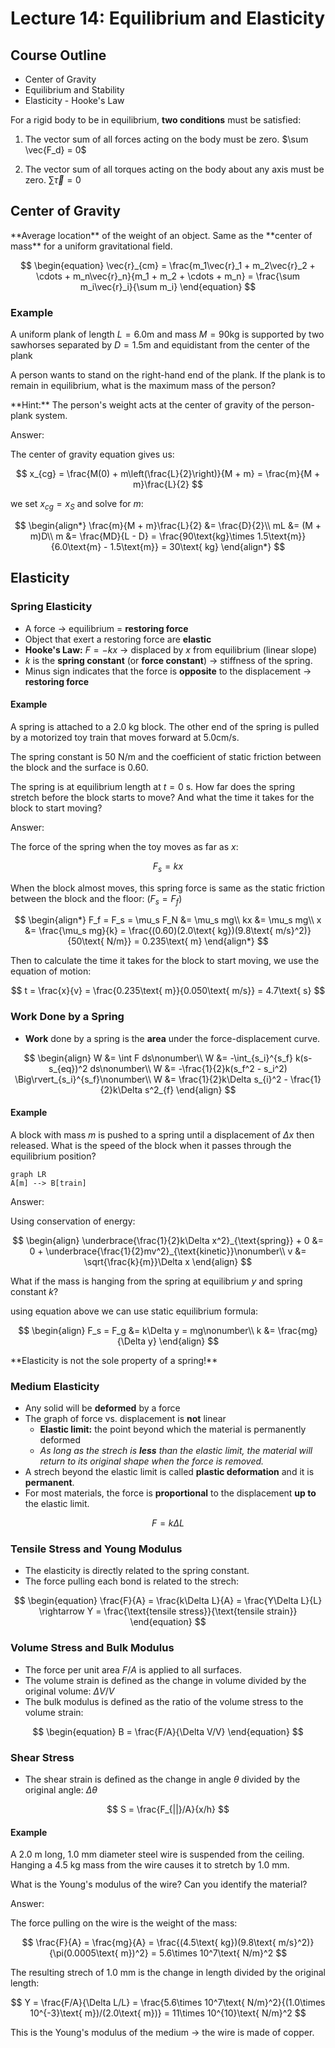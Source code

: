 
# Lecture 14: Equilibrium and Elasticity

## Course Outline

- Center of Gravity
- Equilibrium and Stability
- Elasticity - Hooke's Law

For a rigid body to be in equilibrium, **two conditions** must be satisfied:

1. The vector sum of all forces acting on the body must be zero. $\sum \vec{F_d} = 0$

2. The vector sum of all torques acting on the body about any axis must be zero. $\sum \vec{\tau} = 0$

## Center of Gravity

<Callout type="info">
**Average location** of the weight of an object. Same as the **center of mass** for a uniform gravitational field.
</Callout>

$$
\begin{equation}
\vec{r}_{cm} = \frac{m_1\vec{r}_1 + m_2\vec{r}_2 + \cdots + m_n\vec{r}_n}{m_1 + m_2 + \cdots + m_n} = \frac{\sum m_i\vec{r}_i}{\sum m_i}
\end{equation}
$$

### Example

A uniform plank of length $L = 6.0\text{m}$ and mass $M = 90\text{kg}$ is supported by two sawhorses separated by $D = 1.5\text{m}$ and equidistant from the center of the plank

A person wants to stand on the right-hand end of the plank. If the plank is to remain in equilibrium, what is the maximum mass of the person?

<Callout type="warning">
**Hint:** The person's weight acts at the center of gravity of the person-plank system.
</Callout>

Answer:

The center of gravity equation gives us:

$$
x_{cg} = \frac{M(0) + m\left(\frac{L}{2}\right)}{M + m} = \frac{m}{M + m}\frac{L}{2}
$$

we set $x_{cg} = x_S$ and solve for $m$:

$$
\begin{align*}
\frac{m}{M + m}\frac{L}{2} &= \frac{D}{2}\\
mL &= (M + m)D\\
m &= \frac{MD}{L - D} = \frac{90\text{kg}\times 1.5\text{m}}{6.0\text{m} - 1.5\text{m}} = 30\text{ kg}
\end{align*}
$$

## Elasticity

### Spring Elasticity

- A force $\rightarrow$ equilibrium $=$ **restoring force**
- Object that exert a restoring force are **elastic**
- **Hooke's Law:** $F = -kx$ $\rightarrow$ displaced by $x$ from equilibrium (linear slope)
- $k$ is the **spring constant** (or **force constant**) $\rightarrow$ stiffness of the spring.
- Minus sign indicates that the force is **opposite** to the displacement $\rightarrow$ **restoring force**

#### Example

A spring is attached to a $2.0 \text{ kg}$ block. The other end of the spring is pulled by a motorized toy train that moves forward at $5.0 \text{cm/s}$.

The spring constant is $50 \text{ N/m}$ and the coefficient of static friction between the block and the surface is $0.60$.

The spring is at equilibrium length at $t = 0 \text{ s}$. How far does the spring stretch before the block starts to move? And what the time it takes for the block to start moving?

Answer: 

The force of the spring when the toy moves as far as $x$:

$$
F_s = kx
$$

When the block almost moves, this spring force is same as the static friction between the block and the floor: $(F_s = F_f)$

$$
\begin{align*}
F_f = F_s = \mu_s F_N &= \mu_s mg\\
kx &= \mu_s mg\\
x &= \frac{\mu_s mg}{k} = \frac{(0.60)(2.0\text{ kg})(9.8\text{ m/s}^2)}{50\text{ N/m}} = 0.235\text{ m}
\end{align*}
$$

Then to calculate the time it takes for the block to start moving, we use the equation of motion:

$$
t = \frac{x}{v} = \frac{0.235\text{ m}}{0.050\text{ m/s}} = 4.7\text{ s}
$$

### Work Done by a Spring

- **Work** done by a spring is the **area** under the force-displacement curve.

$$
\begin{align}
W &= \int F ds\nonumber\\
W &= -\int_{s_i}^{s_f} k(s-s_{eq})^2 ds\nonumber\\
W &= -\frac{1}{2}k(s_f^2 - s_i^2) \Big\rvert_{s_i}^{s_f}\nonumber\\
W &= \frac{1}{2}k\Delta s_{i}^2 - \frac{1}{2}k\Delta s^2_{f}
\end{align}
$$

#### Example

A block with mass $m$ is pushed to a spring until a displacement of $\Delta x$ then released. What is the speed of the block when it passes through the equilibrium position?

```mermaid
graph LR
A[m] --> B[train]
```

Answer:

Using conservation of energy:

$$
\begin{align}
\underbrace{\frac{1}{2}k\Delta x^2}_{\text{spring}} + 0 &=  0 + \underbrace{\frac{1}{2}mv^2}_{\text{kinetic}}\nonumber\\
v &= \sqrt{\frac{k}{m}}\Delta x
\end{align}
$$

What if the mass is hanging from the spring at equilibrium $y$ and spring constant $k$?

using equation above we can use static equilibrium formula:

$$
\begin{align}
F_s = F_g &= k\Delta y = mg\nonumber\\
k &= \frac{mg}{\Delta y}
\end{align}
$$

<Callout type="warning">
**Elasticity is not the sole property of a spring!**
</Callout>

### Medium Elasticity

- Any solid will be **deformed** by a force
- The graph of force vs. displacement is **not** linear
    - **Elastic limit:** the point beyond which the material is permanently deformed
    - *As long as the strech is **less** than the elastic limit, the material will return to its original shape when the force is removed.*
- A strech beyond the elastic limit is called **plastic deformation** and it is **permanent**.
- For most materials, the force is **proportional** to the displacement **up to** the elastic limit.

$$
\begin{equation}
F = k\Delta L
\end{equation}
$$

### Tensile Stress and Young Modulus

- The elasticity is directly related to the spring constant.
- The force pulling each bond is related to the strech:

$$
\begin{equation}
\frac{F}{A} = \frac{k\Delta L}{A} = \frac{Y\Delta L}{L} \rightarrow Y = \frac{\text{tensile stress}}{\text{tensile strain}}
\end{equation}
$$

### Volume Stress and Bulk Modulus

- The force per unit area $F/A$ is applied to all surfaces.
- The volume strain is defined as the change in volume divided by the original volume: $\Delta V/V$
- The bulk modulus is defined as the ratio of the volume stress to the volume strain:

$$
\begin{equation}
B = \frac{F/A}{\Delta V/V}
\end{equation}
$$

### Shear Stress

- The shear strain is defined as the change in angle $\theta$ divided by the original angle: $\Delta \theta$

$$
S = \frac{F_{||}/A}{x/h}
$$

#### Example

A $2.0 \text{ m}$ long, $1.0 \text{ mm}$ diameter steel wire is suspended from the ceiling. Hanging a $4.5 \text{ kg}$ mass from the wire causes it to stretch by $1.0 \text{ mm}$.

What is the Young's modulus of the wire? Can you identify the material?

Answer:

The force pulling on the wire is the weight of the mass:

$$
\frac{F}{A} = \frac{mg}{A} = \frac{(4.5\text{ kg})(9.8\text{ m/s}^2)}{\pi(0.0005\text{ m})^2} = 5.6\times 10^7\text{ N/m}^2
$$

The resulting strech of $1.0 \text{ mm}$ is the change in length divided by the original length:

$$
Y = \frac{F/A}{\Delta L/L} = \frac{5.6\times 10^7\text{ N/m}^2}{(1.0\times 10^{-3}\text{ m})/(2.0\text{ m})} = 11\times 10^{10}\text{ N/m}^2
$$

This is the Young's modulus of the medium $\rightarrow$ the wire is made of copper.